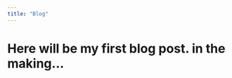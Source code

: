 ```yaml
---
title: "Blog"
---
```


# Here will be my first blog post. in the making...
<!-- 
To Do:
- [] Add Xcode, maybe MacPorts
- [] Add the copy-paste thing to the homebrew install
- [] More detailed git tutorial. check the course and here https://git-scm.com/downloads
- [] Add this https://education.github.com/git-cheat-sheet-education.pdf
- [] Add Zotero instructions. automatic export using betterbib, storage of files in clouds, etc.
https://guides.lib.berkeley.edu/zotero/zotfile


check this 
https://twitter.com/kate_manne/status/1641516193222901760?s=20
-->

<!-- 
Title options
    "Prescription Pills and the Pressure to be Perfectly Proportioned"
    "Pharmaceutical Fat Fight: Are Weight Loss Drugs the Way to Win the Battle of the Bulge?"
    "Pondering the Pros and Cons of Pharmaceutical Weight Loss"
    "Pushing Pills or Progressing in the Fight Against Obesity?"
    "Pondering the Pervasive Power of Pharmaceuticals in the Pursuit of Perfection"

# anxiety, ideals of beauty, hyper-individualism and medicalization

Initially created to treat patients with Type 2 Diabetes, the drug 'semaglutide' gained approval from the FDA to treat obesity and has since gotten a lot of attention. Elon Musk attributed his weight loss to the new drug called 'Wegovy' and Kim Kadashian is believed to have used the drug to lose 7kg in three weeks to fit into a dress that belonged to Marilyn Monroe. Today, the demand is so high, the producing pharmaceutical giant Novo Nordisk is unable to meet the demand even though the drug is only available in the US. On the one hand, it is a promising treatment option for obese patients, indicated for people with a BMI higher than 30. However, the great enthusiasm outside the patient population raises broader questions about weight, health, obesity, and society.

Whereas famous athletes and top models advertise high-caloric food, trying to transfer their image of health and success to these products, the natural consequence of their regular consumption is still frowned upon in society. In public media, shows like 'The Biggest Loser' depict obese people as lacking self-regulatory capacities and follow the folk rationale that obese people lack willpower and discipline, are unhygienic, and lazy. A phenomenon oftentimes described as fatphobia the 'the implicit and explicit bias of overweight individuals that is rooted in a sense of blame and presumed moral failing.'
In parallel, social media (Instagram, TicToc, Snapchat) bombard us with an ideal of beauty that emphasizes athleticism, slimness and skin free of impurities, which creates a false perception of the norm and is reflected not least in the available filters on these platforms.
Unsurprisingly, the paradoxical situation of living in a culture where high caloric fast-foods are cheap, readily available, and highly advertised that simultaneously pursues an unforgiving ideal of beauty and health, creates increased feelings of guilt and (bodily) dissatisfaction. Increases in cosmetic surgeries and hair transplants complete this picture.

However, this is not the first time that a prescription drug gains great popularity among the general population. Another prominent example can be seen in the widespread use of Adderall (a drug to treat ADHD) and similar stimulants for cognitive enhancement. People feel an increasing pressure to perform at a high level, of not doing/being enough, in a rapidly changing and competitive world. Increasing rates of depression and burnout indicate a broader cultural crisis that many individuals try to tackle through medicalization.

But what is the problem with slimmer bodies and smarter people? First, of course, the extent to which these drugs are a good means to sustainably achieve success and health is very doubtful. Many studies show that weight is a rather weak surrogate measure of overall health (and some extra kilos tend to be beneficial, e.g. when undergoing cancer treatment). Also whether drugs used for cognitive enhancement are effective for individuals whose abilities fall within a normal range is questionable. Adding frequent side effects of those stimulants such as insomnia, anxiety, and emotional numbness to the picture further impacts the benefit-risk balance.

Secondly, both approaches to tackling perceived inadequacies fall short on an important dimension. As I have shown, these phenomena have their origins in changing societal expectations. Where individuals are held responsible for their successes, they are for their failures as well. It is a hyper-individualized and superficial worldview that meets increasingly anxious individuals that envision a medical treatment of their problems as an attractive and quick fix to move closer to the chased ideal.


![klum](/supplementary-files/images/heidi-klum-wirbt-fuer-mcdonald.JPG){width=30%}
![jordan](/supplementary-files/images/Michael-Jordan-McDonalds.png){width=40%}


However, this representation of obesity and weight loss can be stigmatizing in several ways: (ytvideo)[https://www.youtube.com/watch?v=eD0IrZvKVQk] (ytvideo)[https://www.youtube.com/watch?v=HmtbL4j9_hw]
-->
